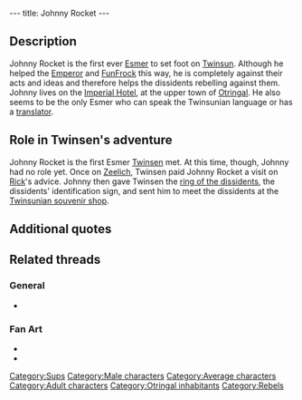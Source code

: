 ---
title: Johnny Rocket
---

{{Character|
Name=Johnny Rocket|
Image=SJOHNNYR.jpg|
Race=[[Sup]]|
Gender=Male|
Size=Medium|
Age=Adult}}

{{Quote|
Quote=People from the planet Twinsun, we come to you in a spirit of peace. Thank you for dipersing this storm which prevented us from landing. We have observed your planet for many cycles now and have decided to come and study your culture on the spot. We have traveled through Space solely with the goal of discovering your civilization.|
Character=Johnny Rocket}}

==Description==
Johnny Rocket is the first ever [[Esmer]] to set foot on [[Twinsun]]. Although he helped the [[Emperor]] and [[FunFrock]] this way, he is completely against their acts and ideas and therefore helps the dissidents rebelling against them.
Johnny lives on the [[Imperial Hotel]], at the upper town of [[Otringal]]. He also seems to be the only Esmer who can speak the Twinsunian language or has a [[translator]].

==Role in Twinsen's adventure==
Johnny Rocket is the first Esmer [[Twinsen]] met. At this time, though, Johnny had no role yet. Once on [[Zeelich]], Twinsen paid Johnny Rocket a visit on [[Rick]]'s advice. Johnny then gave Twinsen the [[ring of the dissidents]], the dissidents' identification sign, and sent him to meet the dissidents at the [[Twinsunian souvenir shop]].

==Additional quotes==
{{Quote|
Quote=Greetings, Twinsunian. We are your friends. We come in peace to your planet. We wish only to share our knowledge with you. Have trust in our friendship.|
Character=Johnny Rocket}}
{{Quote|
Quote=Greetings, Master. You should go to Desert Island. Towards the hacienda, near the Bald Mountain, we are organizing a little gathering for the wizards. You will probably find it interesting.|
Character=Johnny Rocket}}
{{Quote|
Quote=Shut up! Are you nuts? Never mention the rebels in public! Meet me in my room, we can talk without danger.|
Character=Johnny Rocket}}
{{Quote|
Quote=I know you. You're Twinsen, the hero of your planet. The Emperor and Dark Monk fear you - - that's why you're a wanted man. The dissidents will help you. Here, take this ring, go to the Twinsunian souvenir shop, and show it to the salesman. He'll take you to them.|
Character=Johnny Rocket}}
{{Quote|
Quote=...Johnny Rocket at the Imperial! Zeelich's brightest star, the first explorer to set foot on Twinsun, now lives on Otringal...|
Character=[[The Zeelich Gazette]]}}
{{Quote|
Quote=He's our greatest hero. The first one to set foot on mysterious Twinsun! Thanks to him, we'll get much needed help from the Twinsunian wizards. He's over there, in the armchair with his manicurist.|
Character=A sup woman in the hotel}}

==Related threads==
===General===
* {{thread|id=540|title=I just played LBA2 again.... (C)}}

===Fan Art===
* {{post|id=226830|title=Edited Film Pictures}}
* {{thread|id=3963|title=Johnny Rocket / Sup Fanart}}

[[Category:Sups]]
[[Category:Male characters]]
[[Category:Average characters]]
[[Category:Adult characters]]
[[Category:Otringal inhabitants]]
[[Category:Rebels]]